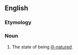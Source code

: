 ==English==

===Etymology===
{{suffix|en|ill-natured|ness}}

===Noun===
{{en-noun|-}}

# The state of being [[ill-natured]].